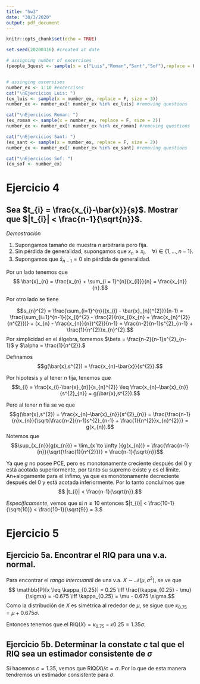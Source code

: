 ```yaml
---
title: "hw3"
date: "30/3/2020"
output: pdf_document
---
```


```r
knitr::opts_chunk$set(echo = TRUE)

```

```r
set.seed(20200316) #created at date

# assigning number of excercises 
(people_3quest <- sample(x = c("Luis","Roman","Sant","Sof"),replace = F, size = 2)) #people with 3 questions, by alphabetic order


# assinging excersises
number_ex <- 1:10 #excercises
cat("\nEjercicios Luis: ")
(ex_luis <- sample(x = number_ex, replace = F, size = 3))
number_ex <- number_ex[! number_ex %in% ex_luis] #removing questions 

cat("\nEjercicios Roman: ")
(ex_roman <- sample(x = number_ex, replace = F, size = 2))
number_ex <- number_ex[! number_ex %in% ex_roman] #removing questions 

cat("\nEjercicios Sant: ")
(ex_sant <- sample(x = number_ex, replace = F, size = 2))
number_ex <- number_ex[! number_ex %in% ex_sant] #removing questions 

cat("\nEjercicios Sof: ")
(ex_sof <- number_ex)

```




# Ejercicio 4
## Sea $t_{i} = \frac{x_{i}-\bar{x}}{s}$. Mostrar que $|t_{i}| < \frac{n-1}{\sqrt{n}}$.


_Demostración_

1. Supongamos tamaño de muestra $n$ arbitraria pero fija.
2. Sin pérdida de generalidad, supongamos que $x_{n} \geq x_{i}, \quad \forall i \in \{1,\dots,n-1\}$.
3. Supongamos que $\bar{x}_{n-1} = 0$ sin pérdida de generalidad.

Por un lado tenemos que
$$ \bar{x}_{n} = \frac{x_{n} + \sum_{i = 1}^{n}{x_{i}}}{n} = \frac{x_{n}}{n}.$$

Por otro lado se tiene

$$s_{n}^{2} = \frac{\sum_{i=1}^{n}{(x_{i} - \bar{x}_{n})^{2}}}{n-1} = \frac{\sum_{i=1}^{n-1}{(x_{i}^{2} - \frac{2}{n}x_{i}x_{n} + \frac{x_{n}^{2}}{n^{2}})} + (x_{n} - \frac{x_{n}}{n})^{2}}{n-1} = \frac{n-2}{n-1}s^{2}_{n-1} + \frac{1}{n^{2}}x_{n}^{2}.$$
Por simplicidad en el álgebra, tomemos $\beta = \frac{n-2}{n-1}s^{2}_{n-1}$ y $\alpha = \frac{1}{n^{2}}.$

Definamos 
$$g(\bar{x},s^{2}) = \frac{x_{n}-\bar{x}}{s^{2}}.$$

Por hipotesis y al tener $n$ fija, tenemos que
$$t_{i} = \frac{x_{i}-\bar{x}_{n}}{s_{n}^{2}} \leq \frac{x_{n}-\bar{x}_{n}}{s^{2}_{n}} = g(\bar{x},s^{2}).$$

Pero al tener $n$ fia se ve que 
$$g(\bar{x},s^{2}) = \frac{x_{n}-\bar{x}_{n}}{s^{2}_{n}} = \frac{\frac{n-1}{n}x_{n}}{\sqrt{\frac{n-2}{n-1}s^{2}_{n-1} + \frac{1}{n^{2}}x_{n}^{2}}} = g(x_{n}).$$
Notemos que 
$$\sup_{x_{n}}{g(x_{n})} = \lim_{x \to \infty }{g(x_{n})} = \frac{\frac{n-1}{n}}{\sqrt{\frac{1}{n^{2}}}} = \frac{n-1}{\sqrt{n}}$$

Ya que $g$ no posee PCE, pero es monotonamente creciente después del $0$ y está acotada superiormente, por tanto su supremo existe y es el límite. An+alogamente para el ínfimo, ya que es monótonamente decreciente después del $0$ y está acotada inferiormente.
Por lo tanto concluímos que 
$$ |t_{i}| < \frac{n-1}{\sqrt{n}}.$$

_Específicamente_, vemos que si $n \leq 10$ entonces $|t_{i}| < \frac{10-1}{\sqrt{10}} < \frac{10-1}{\sqrt{9}} = 3.$






# Ejercicio 5

## Ejercicio 5a. Encontrar el RIQ para una v.a. normal.
Para encontrar el _rango intercuantíl_ de una v.a. $X \sim \mathcal{N}(\mu,\sigma^{2})$, se ve que
$$ \mathbb{P}[x \leq \kappa_{0.25}] = 0.25 \iff \frac{\kappa_{0.25} - \mu}{\sigma} = -0.675 \iff \kappa_{0.25} = \mu - 0.675 \sigma.$$
Como la distribución de $X$ es simétrica al rededor de $\mu$, se sigue que $\kappa_{0.75} = \mu + 0.675\sigma.$

Entonces tenemos que el $\text{RIQ}(X) = \kappa_{0.75} - \kappa{0.25} = 1.35 \sigma.$


## Ejercicio 5b. Determinar la constate $c$ tal que el RIQ sea un estimador consistente de $\sigma$
Si hacemos $c = 1.35$, vemos que $\text{RIQ}(X)/c = \sigma.$ Por lo que de esta manera tendremos un estimador consistente para $\sigma$.


